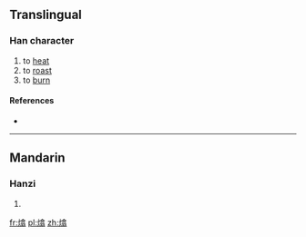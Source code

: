 ==Translingual==

===Han character===
{{Han char|rn=86|rad=火|as=12|sn=16|four=|canj=火人口一 (FORM)}}

# to [[heat]]
# to [[roast]]
# to [[burn]]

====References====
* {{Han ref|kx=0681.230|dkj=19382|dj=1093.160|hdz=32235.040|uh=71BB|ud=29115}}

----

==Mandarin==

===Hanzi===
{{cmn-hanzi|pin=[[xī]] ([[xi1]])|wg=hsi<sup>1</sup>}}

# {{defn|lang=cmn|sort=火12}}

[[fr:熻]]
[[pl:熻]]
[[zh:熻]]
